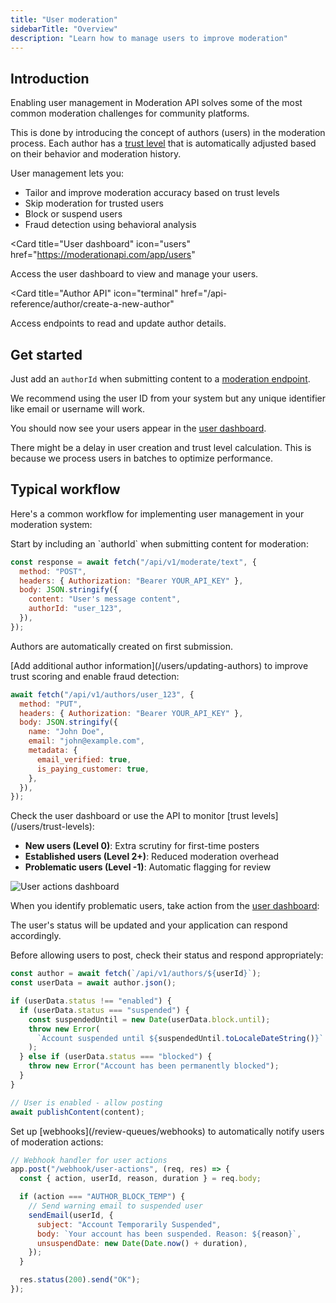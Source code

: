 ```yaml
---
title: "User moderation"
sidebarTitle: "Overview"
description: "Learn how to manage users to improve moderation"
---
```


## Introduction

Enabling user management in Moderation API solves some of the most common moderation challenges for community platforms.

This is done by introducing the concept of authors (users) in the moderation process. Each author has a [trust level](/users/trust-levels) that is automatically adjusted based on their behavior and moderation history.

User management lets you:

- Tailor and improve moderation accuracy based on trust levels
- Skip moderation for trusted users
- Block or suspend users
- Fraud detection using behavioral analysis

<CardGroup cols={2}>

<Card
  title="User dashboard"
  icon="users"
  href="https://moderationapi.com/app/users"
>
  Access the user dashboard to view and manage your users.
</Card>

<Card
  title="Author API"
  icon="terminal"
  href="/api-reference/author/create-a-new-author"
>
  Access endpoints to read and update author details.
</Card>

</CardGroup>

## Get started

Just add an `authorId` when submitting content to a [moderation
endpoint](/api-reference/moderate/analyze-text).

We recommend using the user ID from your system
but any unique identifier like email or username will work.

You should now see your users appear in the [user dashboard](https://moderationapi.com/app/users).

<Note>
  There might be a delay in user creation and trust level calculation. This is
  because we process users in batches to optimize performance.
</Note>

## Typical workflow

Here's a common workflow for implementing user management in your moderation system:

<Steps>
<Step title="Submit content with author ID">
Start by including an `authorId` when submitting content for moderation:

```javascript
const response = await fetch("/api/v1/moderate/text", {
  method: "POST",
  headers: { Authorization: "Bearer YOUR_API_KEY" },
  body: JSON.stringify({
    content: "User's message content",
    authorId: "user_123",
  }),
});
```

Authors are automatically created on first submission.

</Step>

<Step title="Sync author details">
[Add additional author information](/users/updating-authors) to improve trust scoring and enable fraud detection:

```javascript
await fetch("/api/v1/authors/user_123", {
  method: "PUT",
  headers: { Authorization: "Bearer YOUR_API_KEY" },
  body: JSON.stringify({
    name: "John Doe",
    email: "john@example.com",
    metadata: {
      email_verified: true,
      is_paying_customer: true,
    },
  }),
});
```

</Step>

<Step title="Monitor trust levels">
Check the user dashboard or use the API to monitor [trust levels](/users/trust-levels):

- **New users (Level 0)**: Extra scrutiny for first-time posters
- **Established users (Level 2+)**: Reduced moderation overhead
- **Problematic users (Level -1)**: Automatic flagging for review

</Step>

<Step title="Take moderation actions">

<Frame>
  <img
    className="block  mx-auto"
    style={{ maxWidth: "300px" }}
    src="./moderate-action.png"
    alt="User actions dashboard"
  />
</Frame>

When you identify problematic users, take action from the [user dashboard](https://moderationapi.com/app/users):

The user's status will be updated and your application can respond accordingly.

</Step>

<Step title="Check user status in your app">
Before allowing users to post, check their status and respond appropriately:

```javascript
const author = await fetch(`/api/v1/authors/${userId}`);
const userData = await author.json();

if (userData.status !== "enabled") {
  if (userData.status === "suspended") {
    const suspendedUntil = new Date(userData.block.until);
    throw new Error(
      `Account suspended until ${suspendedUntil.toLocaleDateString()}`
    );
  } else if (userData.status === "blocked") {
    throw new Error("Account has been permanently blocked");
  }
}

// User is enabled - allow posting
await publishContent(content);
```

</Step>

<Step title="Handle webhook notifications">
Set up [webhooks](/review-queues/webhooks) to automatically notify users of moderation actions:

```javascript
// Webhook handler for user actions
app.post("/webhook/user-actions", (req, res) => {
  const { action, userId, reason, duration } = req.body;

  if (action === "AUTHOR_BLOCK_TEMP") {
    // Send warning email to suspended user
    sendEmail(userId, {
      subject: "Account Temporarily Suspended",
      body: `Your account has been suspended. Reason: ${reason}`,
      unsuspendDate: new Date(Date.now() + duration),
    });
  }

  res.status(200).send("OK");
});
```

</Step>
</Steps>
